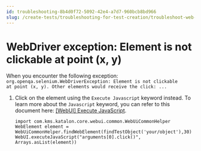 ```yaml
---
id: troubleshooting-8b4d0f72-5092-42e4-a7d7-960bcb8bd966
slug: /create-tests/troubleshooting-for-test-creation/troubleshoot-web-automated-testing/webdriver-exception-element-is-not-clickable-at-point-x-y
---
```


# WebDriver exception: Element is not clickable at point \(x, y\)

When you encounter the following exception: <code>org.openqa.selenium.WebDriverException: Element is not clickable at point (x, y). Other elements would receive the click: ...</code>

1.  Click on the element using the <code>Execute Javascript</code> keyword instead. To learn more about the <code>Javascript</code> keyword, you can refer to this document here: [\[WebUI\] Execute JavaScript](/create-tests/keywords/keyword-description-in-katalon-studio/web-ui-keywords/webui-execute-javascript).

    ```
    import com.kms.katalon.core.webui.common.WebUiCommonHelper 
    WebElement element = WebUiCommonHelper.findWebElement(findTestObject('your/object'),30)
    WebUI.executeJavaScript("arguments[0].click()", Arrays.asList(element))
    ```